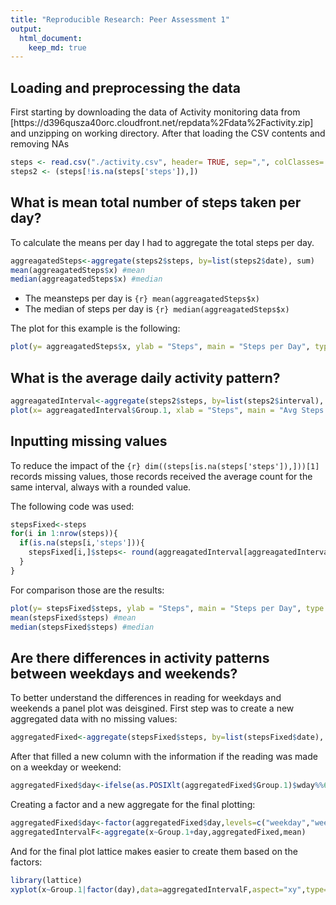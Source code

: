 ```yaml
---
title: "Reproducible Research: Peer Assessment 1"
output: 
  html_document:
    keep_md: true
---
```



## Loading and preprocessing the data
First starting by downloading the data of Activity monitoring data from [https://d396qusza40orc.cloudfront.net/repdata%2Fdata%2Factivity.zip] and unzipping on working directory. After that loading the CSV contents and removing NAs
```r
steps <- read.csv("./activity.csv", header= TRUE, sep=",", colClasses= c("numeric", "Date", "numeric"))
steps2 <- (steps[!is.na(steps['steps']),]) 
```

## What is mean total number of steps taken per day?

To calculate the means per day I had to aggregate the total steps per day.

```r
aggreagatedSteps<-aggregate(steps2$steps, by=list(steps2$date), sum) 
mean(aggreagatedSteps$x) #mean
median(aggreagatedSteps$x) #median
```

- The meansteps per day is ```{r} mean(aggreagatedSteps$x)```
- The median of steps per day is ```{r} median(aggreagatedSteps$x)```

The plot for this example is the following:


```r
plot(y= aggreagatedSteps$x, ylab = "Steps", main = "Steps per Day", type = "h", x= aggreagatedSteps$Group.1, xlab= "Date", col="BLUE") 
```

## What is the average daily activity pattern?

```r
aggreagatedInterval<-aggregate(steps2$steps, by=list(steps2$interval), mean)
plot(x= aggreagatedInterval$Group.1, xlab = "Steps", main = "Avg Steps per Interval", type = "l", y= aggreagatedInterval$x, ylab= "Interval", col="BLUE")
```

## Inputting missing values

To reduce the impact of the ```{r} dim((steps[is.na(steps['steps']),]))[1] ``` records missing values, those records received the average count for the same interval, always with a rounded value.

The following code was used:

```r
stepsFixed<-steps
for(i in 1:nrow(steps)){
  if(is.na(steps[i,'steps'])){
    stepsFixed[i,]$steps<- round(aggreagatedInterval[aggreagatedInterval$Group.1==steps[i,'interval'],'x'])
  }
}
```

For comparison those are the results:

```r
plot(y= stepsFixed$steps, ylab = "Steps", main = "Steps per Day", type = "h", x= stepsFixed$date, xlab= "Date", col="BLUE") #imprimindo histogram
mean(stepsFixed$steps) #mean
median(stepsFixed$steps) #median

```

## Are there differences in activity patterns between weekdays and weekends?

To better understand the differences in reading for weekdays and weekends a panel plot was deisgined.
First step was to create a new aggregated data with no missing values:

```r
aggregatedFixed<-aggregate(stepsFixed$steps, by=list(stepsFixed$date), sum) #total de passos por dia
```
After that filled a new column with the information if the reading was made on a weekday or weekend:

```r
aggregatedFixed$day<-ifelse(as.POSIXlt(aggregatedFixed$Group.1)$wday%%6==0,"weekend","weekday")
```

Creating a factor and a new aggregate for the final plotting:
```r
aggregatedFixed$day<-factor(aggregatedFixed$day,levels=c("weekday","weekend"))
aggregatedIntervalF<-aggregate(x~Group.1+day,aggregatedFixed,mean)
```

And for the final plot lattice makes easier to create them based on the factors:
```r
library(lattice)
xyplot(x~Group.1|factor(day),data=aggregatedIntervalF,aspect="xy",type="l", xlab = 'Date', ylab='Steps')
```